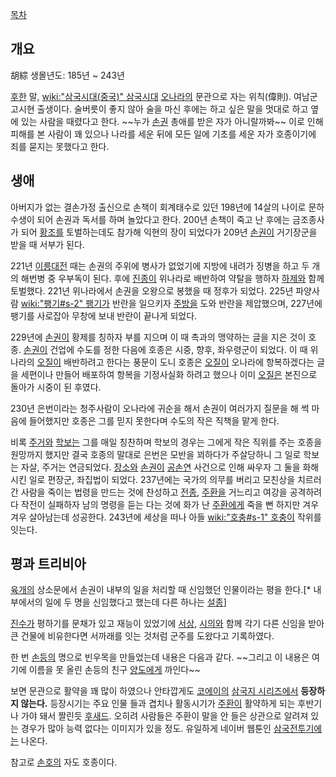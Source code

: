 [[목차]]
== 개요 ==
胡綜 생몰년도: 185년 ~ 243년

[[후한]] 말, [[wiki:"삼국시대(중국)" 삼국시대]] [[오나라]]의 문관으로 자는 위칙(偉則). 여남군 고시현 출생이다. 술버릇이 좋지 않아 술을 마신 후에는 하고 싶은 말을 멋대로 하고 옆에 있는 사람을 때렸다고 한다. ~~누가 [[손권]] 총애를 받은 자가 아니랄까봐~~ 이로 인해 피해를 본 사람이 꽤 있으나 나라를 세운 뒤에 모든 일에 기초를 세운 자가 호종이기에 죄를 묻지는 못했다고 한다.
== 생애 ==
아버지가 없는 결손가정 출신으로 손책이 회계태수로 있던 198년에 14살의 나이로 문하수생이 되어 손권과 독서를 하며 놀았다고 한다. 200년 손책이 죽고 난 후에는 금조종사가 되어 [[황조]]를 토벌하는데도 참가해 익현의 장이 되었다가 209년 [[손권]]이 거기장군을 받을 때 서부가 된다.

221년 [[이릉대전]] 때는 손권의 주위에 병사가 없었기에 지방에 내려가 징병을 하고 두 개의 해번병 중 우부독이 된다. 후에 [[진종]]이 위나라로 배반하여 약탈을 행하자 [[하제]]와 함께 토벌했다. 221년 위나라에서 손권을 오왕으로 봉했을 때 정후가 되었다. 225년 파양사람 [[wiki:"팽기#s-2" 팽기]]가 반란을 일으키자 [[주방]]을 도와 반란을 제압했으며, 227년에 팽기를 사로잡아 무창에 보내 반란이 끝나게 되었다.

229년에 [[손권]]이 황제를 칭하자 부를 지으며 이 때 촉과의 맹약하는 글을 지은 것이 호종. [[손권]]이 건업에 수도를 정한 다음에 호종은 시중, 향후, 좌우령군이 되었다. 이 때 위나라의 [[오질]]이 배반하려고 한다는 풍문이 도니 호종은 [[오질]]이 오나라에 항복하겠다는 글을 세편이나 만들어 배포하여 항복을 기정사실화 하려고 했으나 이미 [[오질]]은 본진으로 돌아가 시중이 된 후였다.

230년 은번이라는 청주사람이 오나라에 귀순을 해서 손권이 여러가지 질문을 해 썩 마음에 들어했지만 호종은 그를 믿지 못한다며 수도의 작은 직책을 맡게 한다.

비록 [[주거]]와 [[학보]]는 그를 매일 칭찬하며 학보의 경우는 그에게 작은 직위를 주는 호종을 원망까지 했지만 결국 호종의 말대로 은번은 모반을 꾀하다가 주살당하니 그 일로 학보는 자살, 주거는 연금되었다. [[장소]]와 [[손권]]이 [[공손연]] 사건으로 인해 싸우자 그 둘을 화해시킨 일로 편장군, 좌집법이 되었다. 237년에는 국가의 의무를 버리고 모친상을 치르러 간 사람을 죽이는 법령을 만드는 것에 찬성하고 [[전종]], [[주환]]을 거느리고 여강을 공격하려다 작전이 실패하자 남의 명령을 듣는 다는 것에 화가 난 [[주환]]에게 죽을 뻔 하지만 겨우 겨우 살아남는데 성공한다. 243년에 세상을 떠나 아들 [[wiki:"호충#s-1" 호충]]이 작위를 잇는다.

== 평과 트리비아 ==
[[육개]]의 상소문에서 손권이 내부의 일을 처리할 때 신임했던 인물이라는 평을 한다.[* 내부에서의 일에 두 명을 신임했다고 했는데 다른 하나는 [[설종]]]

[[진수(삼국지)#s-1|진수]]가 평하기를 문채가 있고 재능이 있었기에 [[서상]], [[시의]]와 함께 각기 다른 신임을 받아 큰 건물에 비유한다면 서까래를 잇는 것처럼 군주를 도왔다고 기록하였다.

한 번 [[손등]]의 명으로 빈우목을 만들었는데 내용은 다음과 같다. ~~그리고 이 내용은 여기에 이름을 못 올린 손등의 친구 [[양도]]에게 까인다~~

보면 문관으로 활약을 꽤 많이 하였으나 안타깝게도 [[코에이]]의 [[삼국지 시리즈]]에서 '''등장하지 않는다.''' 등장시기는 주요 인물 들과 겹치나 활동시기가 [[주환]]이 활약하게 되는 후반기나 가야 돼서 짤린듯 [[후새드]]. 오히려 사람들은 주환이 말을 안 들은 상관으로 알려져 있는 경우가 많아 능력 없다는 이미지가 있을 정도.
유일하게 네이버 웹툰인 [[삼국전투기]]에는 나온다.

참고로 [[손호]]의 자도 호종이다.
